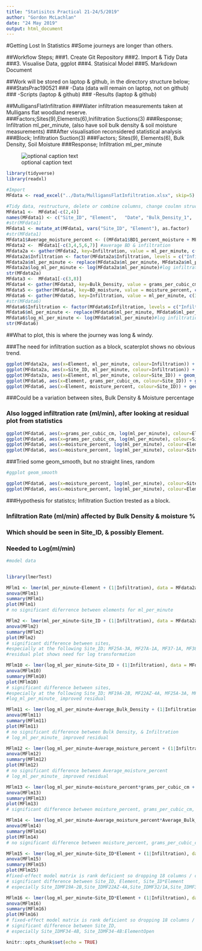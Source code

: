 ```yaml
---
title: "Statisitcs Practical 21-24/5/2019"
author: "Gordon McLachlan"
date: "24 May 2019"
output: html_document
---
```


#Getting Lost In Statistics
##Some journeys are longer than others.

##Workflow Steps;
###1. Create Git Repository
###2. Import & Tidy Data
###3. Visualise Data, ggplot
###4. Statisical Model
###5. Markdown Document

##Work will be stored on laptop & github, in the directory structure below;
###StatsPrac190521
###  -Data (data will remain on laptop, not on github)
###  -Scripts (laptop & github)
###  -Results (laptop & github)

##MulligansFlatInfiltration
###Water infiltration measurements taken at Mulligans flat woodland reserve.
###Factors;Sites(9),Elements(6),Inifiltration Suctions(3)
###Response; Infiltration ml_per_minute, (also have soil bulk density & soil moisture measurements)
###After visualisation reconsidered statistical analysis
###Block; Infiltration Suction(3)
###Factors; Sites(9), Elements(6), Bulk Density, Soil Moisture
###Response; Infiltration ml_per_minute

![optional caption text](C:\Users\mcl226\DATASCHOOL\Statistics\StatsPrac190521\Data\MF38-1A_DPa.JPG)

```r

library(tidyverse)
library(readxl)

#Import
MFdata <- read_excel("../Data/MulligansFlatInfiltration.xlsx", skip=5)

#Tidy data, restructure, delete or combine columns, change coulmn structure to factors,
MFdata1 <-  MFdata[-c(2,4)]
names(MFdata1) <- c("Site_ID", "Element",	"Date", "Bulk_Density_1",	"BD1_percent_moisture", "Bulk_Density_2",	"BD2_percent_moisture", "Average_Bulk_Density", "Infiltration_Rate_potential_minus4cm", "Infiltration_Rate_potential_minus1cm", "Infiltration_Rate_potential_plus1cm")
#str(MFdata1)
MFdata1 <- mutate_at(MFdata1, vars("Site_ID", "Element"), as.factor)
#str(MFdata1)
MFdata1$Average_moisture_percent <- ((MFdata1$BD1_percent_moisture + MFdata1$BD2_percent_moisture)/2)
MFdata2 <-  MFdata1[-c(3,4,5,6,7)] #average BD & infiltration
MFdata2a <- gather(MFdata2, key=Infiltration, value = ml_per_minute, c(4,5,6))
MFdata2a$Infiltration <- factor(MFdata2a$Infiltration, levels = c("Infiltration_Rate_potential_plus1cm", "Infiltration_Rate_potential_minus1cm","Infiltration_Rate_potential_minus4cm"))
MFdata2a$ml_per_minute <- replace(MFdata2a$ml_per_minute, MFdata2a$ml_per_minute == 0.00 , 0.000001) #Need to remove zero before log
MFdata2a$log_ml_per_minute <- log(MFdata2a$ml_per_minute)#log infiltration ml_per_minute
str(MFdata2a)
MFdata3 <-  MFdata1[-c(3,8)]
MFdata4 <- gather(MFdata3, key=Bulk_Density, value = grams_per_cubic_cm, c(3,5))
MFdata5 <- gather(MFdata4, key=BD_moisture, value = moisture_percent, c(3,4)) #BD, BDmoisture, & infiltration
MFdata6 <- gather(MFdata5, key=Infiltration, value = ml_per_minute, c(3,4,5)) #tidy but not useful for infiltration
#str(MFdata6)
MFdata6$Infiltration <- factor(MFdata6$Infiltration, levels = c("Infiltration_Rate_potential_plus1cm", "Infiltration_Rate_potential_minus1cm","Infiltration_Rate_potential_minus4cm"))
MFdata6$ml_per_minute <- replace(MFdata6$ml_per_minute, MFdata6$ml_per_minute == 0.00 , 0.000001) #Need to remove zero before log
MFdata6$log_ml_per_minute <- log(MFdata6$ml_per_minute)#log infiltration ml_per_minute
str(MFdata6)

```
##What to plot, this is where the journey was long & windy.

###The need for infiltration suction as a block, scaterplot shows no obvious trend.
```r
ggplot(MFdata2a, aes(x=Element, ml_per_minute, colour=Infiltration)) + geom_boxplot() #useful, Graph2
ggplot(MFdata2a, aes(x=Site_ID, ml_per_minute, colour=Infiltration)) + geom_boxplot() #useful, Graph4
ggplot(MFdata2a, aes(x=Element, ml_per_minute, colour=Site_ID)) + geom_point() + facet_wrap(~Infiltration, scales="free") #useful, Graph3
ggplot(MFdata6, aes(x=Element, grams_per_cubic_cm, colour=Site_ID)) + geom_boxplot() +facet_wrap(~Infiltration, scales="free") #very useful Graph5
ggplot(MFdata6, aes(x=Element, moisture_percent, colour=Site_ID)) + geom_boxplot() #useful??, Graph6
```
###Could be a variation between sites, Bulk Density & Moisture percentage

### Also logged infiltration rate (ml/min), after looking at residual plot from statistics
```r
ggplot(MFdata6, aes(x=grams_per_cubic_cm, log(ml_per_minute), colour=Element)) + geom_boxplot() + facet_wrap(~Infiltration, scales="free") #useful, Graph18
ggplot(MFdata6, aes(x=grams_per_cubic_cm, log(ml_per_minute), colour=Site_ID)) + geom_boxplot() + facet_wrap(~Infiltration, scales="free") # maybe useful, Graph19
ggplot(MFdata6, aes(x=moisture_percent, log(ml_per_minute), colour=Element)) + geom_boxplot() + facet_wrap(~Infiltration, scales="free") #useful?, Graph20
ggplot(MFdata6, aes(x=moisture_percent, log(ml_per_minute), colour=Site_ID)) + geom_boxplot() + facet_wrap(~Infiltration, scales="free") #useful?, Graph21
```

###Tried some geom_smooth, but no straight lines, random

```r
#ggplot geom_smooth

ggplot(MFdata6, aes(x=moisture_percent, log(ml_per_minute), colour=Site_ID)) + geom_point()+ geom_smooth() + facet_wrap(~Infiltration, scales="free") #useful?? Graph26
ggplot(MFdata6, aes(x=moisture_percent, log(ml_per_minute), colour=Element)) + geom_point()+ geom_smooth() + facet_wrap(~Infiltration, scales="free") #useful?? Graph27

```

###Hypothesis for statistcs; Infiltration Suction trested as a block.

### Infiltration Rate (ml/min) affected by Bulk Density & moisture %

### Which should be seen in Site_ID, & possibly Element.

### Needed to Log(ml/min)

```r
#model data


library(lmerTest)

MFlm1 <- lmer(ml_per_minute~Element + (1|Infiltration), data = MFdata2a)
anova(MFlm1)
summary(MFlm1)
plot(MFlm1)
# no significant diferrence between elements for ml_per_minute

MFlm2 <- lmer(ml_per_minute~Site_ID + (1|Infiltration), data = MFdata2a)
anova(MFlm2)
summary(MFlm2)
plot(MFlm2)
# significant difference between sites, 
#especially at the following Site_ID; MF25A-3A, MF27A-1A, MF37-1A, MF38-1A.
#residual plot shows need for log transformation

MFlm10 <- lmer(log_ml_per_minute~Site_ID + (1|Infiltration), data = MFdata2a)
anova(MFlm10)
summary(MFlm10)
plot(MFlm10)
# significant difference between sites, 
#especially at the following Site_ID; MF19A-2B, MF22AZ-4A, MF25A-3A, MF27A-1A, MF34-4B, MF37-1A,MF38-1A. MF25A-3A, MF27A-1A, MF37-1A, MF38-1A.
#log_ml_per_minute_ improved residual 

MFlm11 <- lmer(log_ml_per_minute~Average_Bulk_Density + (1|Infiltration), data = MFdata2a)
anova(MFlm11)
summary(MFlm11)
plot(MFlm11)
# no significant difference between Bulk Density, & Infiltration
# log_ml_per_minute_ improved residual 

MFlm12 <- lmer(log_ml_per_minute~Average_moisture_percent + (1|Infiltration), data = MFdata2a)
anova(MFlm12)
summary(MFlm12)
plot(MFlm12)
# no significant difference between Average_moisture_percent
# log_ml_per_minute_ improved residual 

MFlm13 <- lmer(log_ml_per_minute~moisture_percent*grams_per_cubic_cm + (1|Infiltration), data = MFdata6)
anova(MFlm13)
summary(MFlm13)
plot(MFlm13)
# significant difference between moisture_percent, grams_per_cubic_cm, &  moisture_percent*grams_per_cubic_cm

MFlm14 <- lmer(log_ml_per_minute~Average_moisture_percent*Average_Bulk_Density + (1|Infiltration), data = MFdata2a)
anova(MFlm14)
summary(MFlm14)
plot(MFlm14)
# no significant difference between moisture_percent, grams_per_cubic_cm, &  moisture_percent*grams_per_cubic_cm

MFlm15 <- lmer(log_ml_per_minute~Site_ID*Element + (1|Infiltration), data = MFdata6)
anova(MFlm15)
summary(MFlm15)
plot(MFlm15)
#fixed-effect model matrix is rank deficient so dropping 18 columns / coefficients
# significant difference between Site_ID, Element, Site_ID*Element
# especially Site_IDMF19A-2B,Site_IDMF22AZ-4A,Site_IDMF32/1A,Site_IDMF34-4B,Site_IDMF37-1A, Site_IDMF38-1A, Site_IDMF34-4B:ElementClump Top, Site_IDMF27A-1A:ElementOld Log, Site_IDMF34-4B:ElementOld Log, Site_IDMF34-4B:ElementOpen, Site_IDMF34-4B:ElementTree     

MFlm16 <- lmer(log_ml_per_minute~Site_ID*Element + (1|Infiltration), data = MFdata2a)
anova(MFlm16)
summary(MFlm16)
plot(MFlm16)
# fixed-effect model matrix is rank deficient so dropping 18 columns / coefficients
# significant difference between Site_ID,
# especially Site_IDMF34-4B, Site_IDMF34-4B:ElementOpen


```




```r
knitr::opts_chunk$set(echo = TRUE)
```


